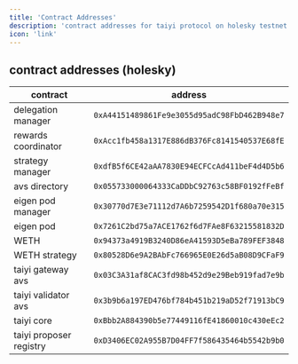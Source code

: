 ```yaml
---
title: 'Contract Addresses'
description: 'contract addresses for taiyi protocol on holesky testnet.'
icon: 'link'
---
```


## contract addresses (holesky)

| contract | address |
|----------|---------|
| delegation manager | `0xA44151489861Fe9e3055d95adC98FbD462B948e7` |
| rewards coordinator | `0xAcc1fb458a1317E886dB376Fc8141540537E68fE` |
| strategy manager | `0xdfB5f6CE42aAA7830E94ECFCcAd411beF4d4D5b6` |
| avs directory | `0x055733000064333CaDDbC92763c58BF0192fFeBf` |
| eigen pod manager | `0x30770d7E3e71112d7A6b7259542D1f680a70e315` |
| eigen pod | `0x7261C2bd75a7ACE1762f6d7FAe8F63215581832D` |
| WETH | `0x94373a4919B3240D86eA41593D5eBa789FEF3848` |
| WETH strategy | `0x80528D6e9A2BAbFc766965E0E26d5aB08D9CFaF9` |
| taiyi gateway avs | `0x03C3A31af8CAC3fd98b452d9e29Beb919fad7e9b` |
| taiyi validator avs | `0x3b9b6a197ED476bf784b451b219aD52f71913bC9` |
| taiyi core | `0xBbb2A884390b5e77449116fE41860010c430eEc2` |
| taiyi proposer registry | `0xD3406EC02A955B7D04FF7f586435464b5542b9b0` |

